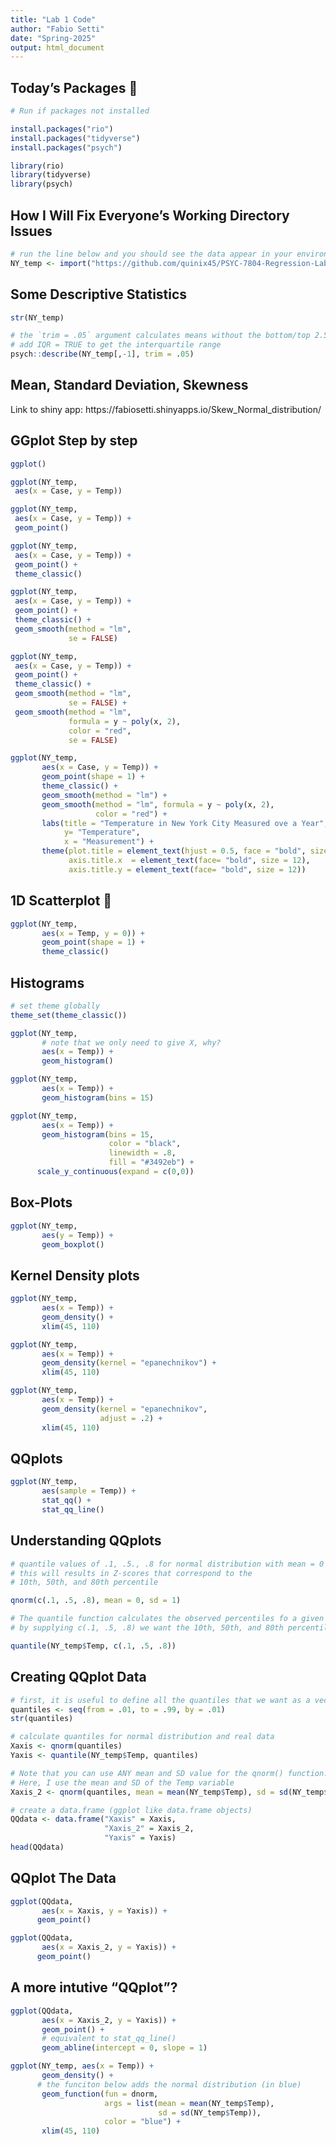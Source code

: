 ```yaml
---
title: "Lab 1 Code"
author: "Fabio Setti"
date: "Spring-2025"
output: html_document
---
```


## Today's Packages 🤗

```r
# Run if packages not installed

install.packages("rio")
install.packages("tidyverse")
install.packages("psych")
```


```r
library(rio)
library(tidyverse)
library(psych)
```



## How I Will Fix Everyone's Working Directory Issues

```r
# run the line below and you should see the data appear in your environment
NY_temp <- import("https://github.com/quinix45/PSYC-7804-Regression-Lab-Slides/raw/refs/heads/main/Slides%20Files/Data/NY_Temp.txt")
```



## Some Descriptive Statistics

```r
str(NY_temp)
```
```r
# the `trim = .05` argument calculates means without the bottom/top 2.5% of the data
# add IQR = TRUE to get the interquartile range
psych::describe(NY_temp[,-1], trim = .05)
```


## Mean, Standard Deviation, Skewness 

Link to shiny app: https://fabiosetti.shinyapps.io/Skew_Normal_distribution/


## GGplot Step by step 


```r
ggplot() 
```


```r
ggplot(NY_temp,  
 aes(x = Case, y = Temp)) 
```


```r
ggplot(NY_temp,  
 aes(x = Case, y = Temp)) +
 geom_point()
```



```r
ggplot(NY_temp,  
 aes(x = Case, y = Temp)) +
 geom_point() +
 theme_classic()
```




```r
ggplot(NY_temp,  
 aes(x = Case, y = Temp)) +
 geom_point() +
 theme_classic() +
 geom_smooth(method = "lm", 
             se = FALSE)
```


```r
ggplot(NY_temp,  
 aes(x = Case, y = Temp)) +
 geom_point() +
 theme_classic() +
 geom_smooth(method = "lm", 
             se = FALSE) +
 geom_smooth(method = "lm", 
             formula = y ~ poly(x, 2), 
             color = "red", 
             se = FALSE)
```


```r
ggplot(NY_temp,  
       aes(x = Case, y = Temp)) +
       geom_point(shape = 1) +
       theme_classic() +
       geom_smooth(method = "lm") +
       geom_smooth(method = "lm", formula = y ~ poly(x, 2), 
                   color = "red") + 
       labs(title = "Temperature in New York City Measured ove a Year",
            y= "Temperature", 
            x = "Measurement") +
       theme(plot.title = element_text(hjust = 0.5, face = "bold", size = 16),
             axis.title.x  = element_text(face= "bold", size = 12),
             axis.title.y = element_text(face= "bold", size = 12))
```


## 1D Scatterplot 🤔 


```r
ggplot(NY_temp,  
       aes(x = Temp, y = 0)) +
       geom_point(shape = 1) +
       theme_classic()
```


## Histograms

```r
# set theme globally
theme_set(theme_classic())

ggplot(NY_temp,  
       # note that we only need to give X, why?
       aes(x = Temp)) +
       geom_histogram()
```



```r
ggplot(NY_temp,  
       aes(x = Temp)) +
       geom_histogram(bins = 15) 
```



```r
ggplot(NY_temp,  
       aes(x = Temp)) +
       geom_histogram(bins = 15,
                      color = "black",
                      linewidth = .8,
                      fill = "#3492eb") +
      scale_y_continuous(expand = c(0,0))
```

## Box-Plots

```r
ggplot(NY_temp,
       aes(y = Temp)) +
       geom_boxplot()
```


## Kernel Density plots 


```r
ggplot(NY_temp,
       aes(x = Temp)) +
       geom_density() +
       xlim(45, 110)
```


```r
ggplot(NY_temp,
       aes(x = Temp)) +
       geom_density(kernel = "epanechnikov") +
       xlim(45, 110)
```


```r
ggplot(NY_temp,
       aes(x = Temp)) +
       geom_density(kernel = "epanechnikov",
                    adjust = .2) +
       xlim(45, 110)
```

## QQplots

```r
ggplot(NY_temp, 
       aes(sample = Temp)) + 
       stat_qq() + 
       stat_qq_line()
```


## Understanding QQplots


```r


# quantile values of .1, .5., .8 for normal distribution with mean = 0 and sd = 1
# this will results in Z-scores that correspond to the 
# 10th, 50th, and 80th percentile

qnorm(c(.1, .5, .8), mean = 0, sd = 1)

```

```r
# The quantile function calculates the observed percentiles fo a given variable.
# by supplying c(.1, .5, .8) we want the 10th, 50th, and 80th percentile of Temp

quantile(NY_temp$Temp, c(.1, .5, .8))
```


## Creating QQplot Data

```r
# first, it is useful to define all the quantiles that we want as a vector
quantiles <- seq(from = .01, to = .99, by = .01)  
str(quantiles)

# calculate quantiles for normal distribution and real data
Xaxis <- qnorm(quantiles)
Yaxis <- quantile(NY_temp$Temp, quantiles)

# Note that you can use ANY mean and SD value for the qnorm() function.
# Here, I use the mean and SD of the Temp variable
Xaxis_2 <- qnorm(quantiles, mean = mean(NY_temp$Temp), sd = sd(NY_temp$Temp))

# create a data.frame (ggplot like data.frame objects)
QQdata <- data.frame("Xaxis" = Xaxis,
                     "Xaxis_2" = Xaxis_2,
                     "Yaxis" = Yaxis)
head(QQdata)
```

## QQplot The Data

```r
ggplot(QQdata, 
       aes(x = Xaxis, y = Yaxis)) +
      geom_point()
```

```r
ggplot(QQdata, 
       aes(x = Xaxis_2, y = Yaxis)) +
      geom_point()
```

## A more intutive "QQplot"?



```r
ggplot(QQdata, 
       aes(x = Xaxis_2, y = Yaxis)) +
       geom_point() +
       # equivalent to stat_qq_line()
       geom_abline(intercept = 0, slope = 1)
```


```r
ggplot(NY_temp, aes(x = Temp)) +
       geom_density() +
      # the funciton below adds the normal distribution (in blue)
       geom_function(fun = dnorm, 
                     args = list(mean = mean(NY_temp$Temp),
                                 sd = sd(NY_temp$Temp)),
                     color = "blue") +
       xlim(45, 110)
```

